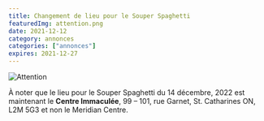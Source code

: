 ```yaml
---
title: Changement de lieu pour le Souper Spaghetti
featuredImg: attention.png
date: 2021-12-12
category: annonces
categories: ["annonces"]
expires: 2021-12-27
---
```

![Attention](./attention.png)

À noter que le lieu pour le Souper Spaghetti du 14 décembre, 2022 est maintenant le **Centre Immaculée**, 99 – 101, rue Garnet, St. Catharines ON, L2M 5G3 et non le Meridian Centre.